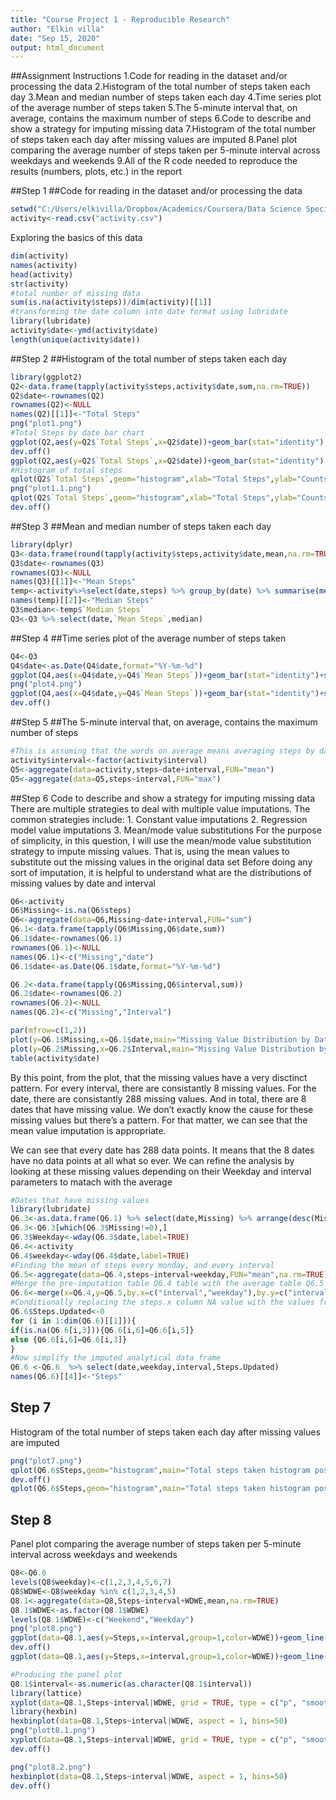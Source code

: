 ---
title: "Course Project 1 - Reproducible Research"
author: "Elkin villa"
date: "Sep 15, 2020"
output: html_document
---

##Assignment Instructions
1.Code for reading in the dataset and/or processing the data
2.Histogram of the total number of steps taken each day
3.Mean and median number of steps taken each day
4.Time series plot of the average number of steps taken
5.The 5-minute interval that, on average, contains the maximum number of steps
6.Code to describe and show a strategy for imputing missing data
7.Histogram of the total number of steps taken each day after missing values are imputed
8.Panel plot comparing the average number of steps taken per 5-minute interval across weekdays and weekends
9.All of the R code needed to reproduce the results (numbers, plots, etc.) in the report


##Step 1
##Code for reading in the dataset and/or processing the data
```{r, echo = TRUE}
setwd("C:/Users/elkivilla/Dropbox/Academics/Coursera/Data Science Specialization/Reproducible Research/Course Project 1")
activity<-read.csv("activity.csv")
```

Exploring the basics of this data
```{r}
dim(activity)
names(activity)
head(activity)
str(activity)
#total number of missing data
sum(is.na(activity$steps))/dim(activity)[[1]]
#transforming the date column into date format using lubridate
library(lubridate)
activity$date<-ymd(activity$date)
length(unique(activity$date))
```


##Step 2
##Histogram of the total number of steps taken each day
```{r, echo = TRUE}
library(ggplot2)
Q2<-data.frame(tapply(activity$steps,activity$date,sum,na.rm=TRUE))
Q2$date<-rownames(Q2)
rownames(Q2)<-NULL
names(Q2)[[1]]<-"Total Steps"
png("plot1.png")
#Total Steps by date bar chart
ggplot(Q2,aes(y=Q2$`Total Steps`,x=Q2$date))+geom_bar(stat="identity") + ylab("Total Steps")+xlab("Date")+ggtitle("Total Steps by date")
dev.off()
ggplot(Q2,aes(y=Q2$`Total Steps`,x=Q2$date))+geom_bar(stat="identity") + ylab("Total Steps")+xlab("Date")+ggtitle("Total Steps by date")
#Histogram of total steps
qplot(Q2$`Total Steps`,geom="histogram",xlab="Total Steps",ylab="Counts",main="Total Steps Historgram")
png("plot1.1.png")
qplot(Q2$`Total Steps`,geom="histogram",xlab="Total Steps",ylab="Counts",main="Total Steps Historgram")
dev.off()
```


##Step 3
##Mean and median number of steps taken each day

```{r, echo = TRUE}
library(dplyr)
Q3<-data.frame(round(tapply(activity$steps,activity$date,mean,na.rm=TRUE),2))
Q3$date<-rownames(Q3)
rownames(Q3)<-NULL
names(Q3)[[1]]<-"Mean Steps"
temp<-activity%>%select(date,steps) %>% group_by(date) %>% summarise(median(steps))
names(temp)[[2]]<-"Median Steps"
Q3$median<-temp$`Median Steps`
Q3<-Q3 %>% select(date,`Mean Steps`,median)
```

##Step 4
##Time series plot of the average number of steps taken
```{r, echo = TRUE}
Q4<-Q3
Q4$date<-as.Date(Q4$date,format="%Y-%m-%d")
ggplot(Q4,aes(x=Q4$date,y=Q4$`Mean Steps`))+geom_bar(stat="identity")+scale_x_date()+ylab("Mean Steps Every day")+xlab("Date")+ggtitle("Mean Steps by Date")
png("plot4.png")
ggplot(Q4,aes(x=Q4$date,y=Q4$`Mean Steps`))+geom_bar(stat="identity")+scale_x_date()+ylab("Mean Steps Every day")+xlab("Date")+ggtitle("Mean Steps by Date")
dev.off()
```


##Step 5
##The 5-minute interval that, on average, contains the maximum number of steps

```{r, echo = TRUE}
#This is assuming that the words on average means averaging steps by date and interval
activity$interval<-factor(activity$interval)
Q5<-aggregate(data=activity,steps~date+interval,FUN="mean")
Q5<-aggregate(data=Q5,steps~interval,FUN="max")
```


##Step 6
Code to describe and show a strategy for imputing missing data
There are multiple strategies to deal with multiple value imputations.
The common strategies include:
1. Constant value imputations
2. Regression model value imputations
3. Mean/mode value substitutions
For the purpose of simplicity, in this question, I will use the mean/mode value substitution strategy to impute missing values. That is, using the mean values to substitute out the missing values in the original data set
Before doing any sort of imputation, it is helpful to understand what are the distributions of missing values by date and interval
```{r, echo = TRUE}
Q6<-activity
Q6$Missing<-is.na(Q6$steps)
Q6<-aggregate(data=Q6,Missing~date+interval,FUN="sum")
Q6.1<-data.frame(tapply(Q6$Missing,Q6$date,sum))
Q6.1$date<-rownames(Q6.1)
rownames(Q6.1)<-NULL
names(Q6.1)<-c("Missing","date")
Q6.1$date<-as.Date(Q6.1$date,format="%Y-%m-%d")

Q6.2<-data.frame(tapply(Q6$Missing,Q6$interval,sum))
Q6.2$date<-rownames(Q6.2)
rownames(Q6.2)<-NULL
names(Q6.2)<-c("Missing","Interval")

par(mfrow=c(1,2))
plot(y=Q6.1$Missing,x=Q6.1$date,main="Missing Value Distribution by Date")
plot(y=Q6.2$Missing,x=Q6.2$Interval,main="Missing Value Distribution by Interval")
table(activity$date)
```

By this point, from the plot, that the missing values have a very disctinct pattern. For every interval, there are consistantly 8 missing values. For the date, there are consistantly 288 missing values. And in total, there are 8 dates that have missing value. We don't exactly know the cause for these missing values but there's a pattern. For that matter, we can see that the mean value imputation is appropriate.

We can see that every date has 288 data points. It means that the 8 dates have no data points at all what so ever. We can refine the analysis by looking at these missing values depending on their Weekday and interval parameters to matach with the average 

```{r, echo = TRUE}
#Dates that have missing values 
library(lubridate)
Q6.3<-as.data.frame(Q6.1) %>% select(date,Missing) %>% arrange(desc(Missing))
Q6.3<-Q6.3[which(Q6.3$Missing!=0),]
Q6.3$Weekday<-wday(Q6.3$date,label=TRUE)
Q6.4<-activity
Q6.4$weekday<-wday(Q6.4$date,label=TRUE)
#Finding the mean of steps every monday, and every interval
Q6.5<-aggregate(data=Q6.4,steps~interval+weekday,FUN="mean",na.rm=TRUE)
#Merge the pre-imputation table Q6.4 table with the average table Q6.5
Q6.6<-merge(x=Q6.4,y=Q6.5,by.x=c("interval","weekday"),by.y=c("interval","weekday"),all.x=TRUE)
#Conditionally replacing the steps.x column NA value with the values from steps.y column value 
Q6.6$Steps.Updated<-0
for (i in 1:dim(Q6.6)[[1]]){
if(is.na(Q6.6[i,3])){Q6.6[i,6]=Q6.6[i,5]}
else {Q6.6[i,6]=Q6.6[i,3]}
}
#Now simplify the imputed analytical data frame
Q6.6 <-Q6.6  %>% select(date,weekday,interval,Steps.Updated)
names(Q6.6)[[4]]<-"Steps"

```


## Step 7
Histogram of the total number of steps taken each day after missing values are imputed

```{r, echo = TRUE}
png("plot7.png")
qplot(Q6.6$Steps,geom="histogram",main="Total steps taken histogram post imputation",xlab="Steps",ylab="Count")
dev.off()
qplot(Q6.6$Steps,geom="histogram",main="Total steps taken histogram post imputation",xlab="Steps",ylab="Count")

```




## Step 8
Panel plot comparing the average number of steps taken per 5-minute interval across weekdays and weekends

```{r, echo = TRUE}
Q8<-Q6.6
levels(Q8$weekday)<-c(1,2,3,4,5,6,7)
Q8$WDWE<-Q8$weekday %in% c(1,2,3,4,5)
Q8.1<-aggregate(data=Q8,Steps~interval+WDWE,mean,na.rm=TRUE)
Q8.1$WDWE<-as.factor(Q8.1$WDWE)
levels(Q8.1$WDWE)<-c("Weekend","Weekday")
png("plot8.png")
ggplot(data=Q8.1,aes(y=Steps,x=interval,group=1,color=WDWE))+geom_line() +scale_x_discrete(breaks = seq(0, 2500, by = 300))+ylab("Mean Steps")+xlab("Intervals")+ggtitle("Mean steps across intervals by Weekend and Weekday")
dev.off()
ggplot(data=Q8.1,aes(y=Steps,x=interval,group=1,color=WDWE))+geom_line() +scale_x_discrete(breaks = seq(0, 2500, by = 300))+ylab("Mean Steps")+xlab("Intervals")+ggtitle("Mean steps across intervals by Weekend and Weekday")

#Producing the panel plot
Q8.1$interval<-as.numeric(as.character(Q8.1$interval))
library(lattice)
xyplot(data=Q8.1,Steps~interval|WDWE, grid = TRUE, type = c("p", "smooth"), lwd = 4,panel = panel.smoothScatter)
library(hexbin)
hexbinplot(data=Q8.1,Steps~interval|WDWE, aspect = 1, bins=50)
png("plott8.1.png")
xyplot(data=Q8.1,Steps~interval|WDWE, grid = TRUE, type = c("p", "smooth"), lwd = 4,panel = panel.smoothScatter)
dev.off()

png("plot8.2.png")
hexbinplot(data=Q8.1,Steps~interval|WDWE, aspect = 1, bins=50)
dev.off()
```
